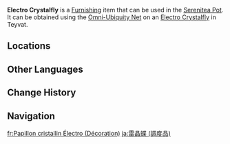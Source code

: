 {{About|the furnishing|the wildlife|Electro Crystalfly}}
{{Furnishing Infobox
|id             = 369131
|title          = Electro Crystalfly
|image          = Item Electro Crystalfly (Furnishing).png
|category       = Animal
|subcategory    = Outdoor Creature
|quality        = 3
|adeptal_energy = 100
|load           = 600
|reduced_load   = 600
|description    = Pure elemental life-forms composed of drifting [[Electro]] particles, as free and unbound as the butterflies they resemble.<br>A glittering Electro creature that is the product of rising and condensing elements, and which feeds off the ubiquitous power of Electro.<br>Perhaps the lightning flashing in the dark night is the entrusted faith of a certain someone... Sometimes, the ignorant animals will follow these lights wherever they go, pacing behind them and scouring the four corners of the Realm Within.
|source1        = Omni-Ubiquity Net
}}
'''Electro Crystalfly''' is a [[Furnishing]] item that can be used in the [[Serenitea Pot]]. It can be obtained using the [[Omni-Ubiquity Net]] on an [[Electro Crystalfly]] in Teyvat.

==Locations==
{{Transclude|Electro Crystalfly|Locations}}

==Other Languages==
{{Other Languages
|Transclude=Electro Crystalfly
}}

==Change History==
{{Change History|2.3}}

==Navigation==
{{Furnishing Navbox/Living|Animal}}

[[fr:Papillon cristallin Électro (Décoration)]]
[[ja:雷晶蝶 (調度品)]]
